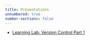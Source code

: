 ```yaml
---
title: Presentations 
unnumbered: true
number-sections: false
---
```


* [Learning Lab: Version Control Part 1](learning-lab-vc1/index.qmd){target="_blank"}